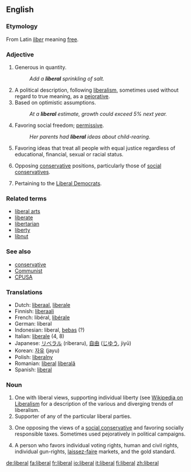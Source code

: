 {{see|Liberal}}
==English==

===Etymology===
From Latin ''[[liber]]'' meaning [[free]].

===Adjective===
{{en-adj}}

# Generous in quantity.
#: ''Add a '''liberal''' sprinkling of salt.''
# A political description, following [[liberalism]], sometimes used without regard to true meaning, as a [[pejorative]].
# Based on optimistic assumptions.
#: ''At a '''liberal''' estimate, growth could exceed 5% next year.''
# Favoring social freedom; [[permissive]].
#: ''Her parents had '''liberal''' ideas about child-rearing.''
# Favoring ideas that treat all people with equal justice regardless of educational, financial, sexual or racial status. 
# {{US}} Opposing [[conservative]] positions, particularly those of [[social conservative]]s.
# {{UK}} Pertaining to the [[Liberal Democrat]]s.

===Related terms===
*[[liberal arts]]
*[[liberate]]
*[[libertarian]]
*[[liberty]]
*[[libnut]]

===See also===
*[[conservative]]
*[[Communist]]
*[[CPUSA]]

===Translations===
{{rfc-trans}}
*Dutch: [[liberaal]], [[liberale]]
*Finnish: [[liberaali]]
*French: libéral, [[libérale]]
*German: liberal
*Indonesian: liberal, [[bebas]] (?)
*Italian: [[liberale]] (4, 8)
*Japanese: [[リベラル]] (riberaru), [[自由]] ([[じゆう]], jiyū)
*Korean: [[자유]] (jayu)
*Polish: [[liberalny]]
*Romanian: [[liberal]] {{m}} [[liberală]] {{f}}
*Spanish: [[liberal#Spanish|liberal]]

===Noun===
{{en-noun}}

# One with liberal views, supporting individual liberty (see [[w:liberalism|Wikipedia on Liberalism]] for a description of the various and diverging trends of liberalism.
# Supporter of any of the particular liberal parties.
# {{US}} One opposing the views of a [[social conservative]] and favoring socially responsible taxes.  Sometimes used pejoratively in political campaigns.
# {{italbrac|US|Also 'classical liberal', akin to [[libertarian]]}} A person who favors individual voting rights, human and civil rights, individual gun-rights, [[laissez-faire]] markets, and the gold standard.

[[de:liberal]]
[[fa:liberal]]
[[fr:liberal]]
[[io:liberal]]
[[it:liberal]]
[[fi:liberal]]
[[zh:liberal]]